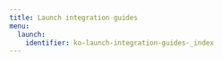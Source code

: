 ---
title: Launch integration guides
menu:
  launch:
    identifier: ko-launch-integration-guides-_index
---

